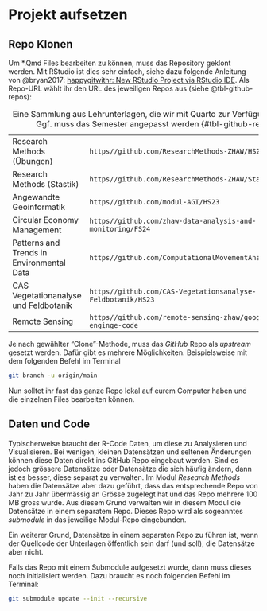 # Projekt aufsetzen

## Repo Klonen

Um \*.Qmd Files bearbeiten zu können, muss das Repository geklont werden. Mit RStudio ist dies sehr einfach, siehe dazu folgende Anleitung von @bryan2017:  [happygitwithr: New RStudio Project via RStudio IDE](https://happygitwithr.com/new-github-first#rstudio-ide). Als Repo-URL wählt ihr den URL des jeweiligen Repos aus (siehe @tbl-github-repos):

<!-- todo: explain fully here, rather than linking to bryan2017 -->

+-------------------------------------------+-------------------------------------------------------------------+
| Research Methods (Übungen)                | `https//github.com/ResearchMethods-ZHAW/HS23`                     |
+-------------------------------------------+-------------------------------------------------------------------+
| Research Methods (Stastik)                | `https//github.com/ResearchMethods-ZHAW/Statistik`                |
+-------------------------------------------+-------------------------------------------------------------------+
| Angewandte Geoinformatik                  | `https//github.com/modul-AGI/HS23`                                |
+-------------------------------------------+-------------------------------------------------------------------+
| Circular Economy Management               | `https//github.com/zhaw-data-analysis-and-monitoring/FS24`        |
+-------------------------------------------+-------------------------------------------------------------------+
| Patterns and Trends in Environmental Data | `https//github.com/ComputationalMovementAnalysis/FS22`            |
+-------------------------------------------+-------------------------------------------------------------------+
| CAS Vegetationanalyse und Feldbotanik     | `https//github.com/CAS-Vegetationsanalyse-Feldbotanik/HS23`       |
+-------------------------------------------+-------------------------------------------------------------------+
| Remote Sensing                            | `https//github.com/remote-sensing-zhaw/google-earth-enginge-code` |
+-------------------------------------------+-------------------------------------------------------------------+

: Eine Sammlung aus Lehrunterlagen, die wir mit Quarto zur Verfügung stellen. Ggf. muss das Semester angepasst werden {#tbl-github-repos}

:::{.callout-note}

Je nach gewählter "Clone"-Methode, muss das *GitHub* Repo als *upstream* gesetzt werden. Dafür gibt es mehrere Möglichkeiten. Beispielsweise mit dem folgenden Befehl im Terminal

```.bash
git branch -u origin/main
```
:::

Nun solltet ihr fast das ganze Repo lokal auf eurem Computer haben und die einzelnen Files bearbeiten können. 

## Daten und Code

Typischerweise braucht der R-Code Daten, um diese zu Analysieren und Visualisieren. Bei wenigen, kleinen Datensätzen und seltenen Änderungen können diese Daten direkt ins GitHub Repo eingebaut werden. Sind es jedoch grössere Datensätze oder Datensätze die sich häufig ändern, dann ist es besser, diese separat zu verwalten. Im Modul *Research Methods* haben die Datensätze aber dazu geführt, dass das entsprechende Repo von Jahr zu Jahr übermässig an Grösse zugelegt hat und das Repo mehrere 100 MB gross wurde. Aus diesem Grund verwalten wir in diesem Modul die Datensätze in einem separatem Repo. Dieses Repo wird als sogeanntes *submodule* in das jeweilige Modul-Repo eingebunden.

Ein weiterer Grund, Datensätze in einem separaten Repo zu führen ist, wenn der Quellcode der Unterlagen öffentlich sein darf (und soll), die Datensätze aber nicht.

Falls das Repo mit einem Submodule aufgesetzt wurde, dann muss dieses noch initialisiert werden. Dazu braucht es noch folgenden Befehl im Terminal:

```.bash
git submodule update --init --recursive
```
